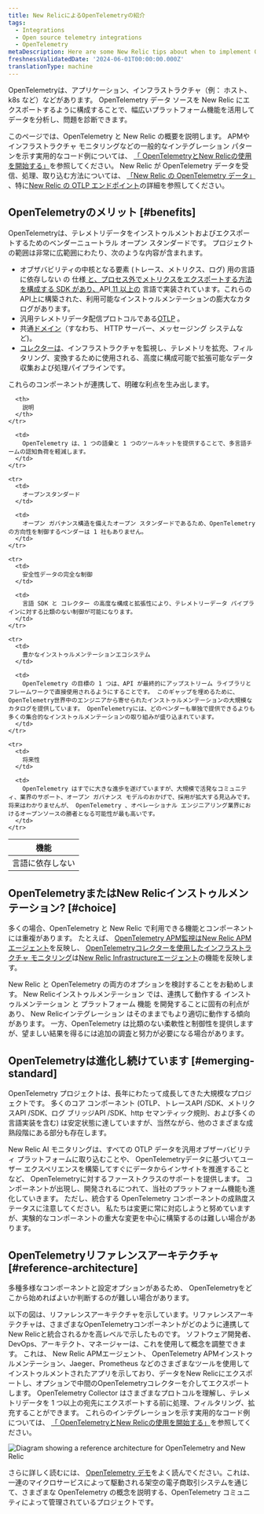 ```yaml
---
title: New RelicによるOpenTelemetryの紹介
tags:
  - Integrations
  - Open source telemetry integrations
  - OpenTelemetry
metaDescription: Here are some New Relic tips about when to implement OpenTelemetry.
freshnessValidatedDate: '2024-06-01T00:00:00.000Z'
translationType: machine
---
```



OpenTelemetryは、アプリケーション、インフラストラクチャ（例： ホスト、k8s など）などがあります。 OpenTelemetry データ ソースを New Relic にエクスポートするように構成することで、幅広いプラットフォーム機能を活用してデータを分析し、問題を診断できます。

このページでは、OpenTelemetry と New Relic の概要を説明します。 APMやインフラストラクチャ モニタリングなどの一般的なインテグレーション パターンを示す実用的なコード例については、 [「 OpenTelemetryとNew Relicの使用を開始する」](/docs/more-integrations/open-source-telemetry-integrations/opentelemetry/get-started/opentelemetry-get-started-intro/)を参照してください。 New Relic が OpenTelemetry データを受信、処理、取り込む方法については、 [「New Relic の OpenTelemetry データ」](/docs/more-integrations/open-source-telemetry-integrations/opentelemetry/best-practices/opentelemetry-data-overview/) 、特に[New Relic の OTLP エンドポイント](/docs/more-integrations/open-source-telemetry-integrations/opentelemetry/best-practices/opentelemetry-otlp/)の詳細を参照してください。

## OpenTelemetryのメリット [#benefits]

OpenTelemetryは、テレメトリデータをインストゥルメントおよびエクスポートするためのベンダーニュートラル オープン スタンダードです。 プロジェクトの範囲は非常に広範囲にわたり、次のような内容が含まれます。

* オブザバビリティの中核となる要素 (トレース、メトリクス、ログ) 用の言語に依存しない の 仕様[ と、プロセス外でメトリクスをエクスポートする方法を構成する SDK があり、](https://opentelemetry.io/docs/specs/otel/)API[ 11 以上の](https://opentelemetry.io/docs/languages/) 言語で実装されています。これらのAPI上に構築された、利用可能なインストゥルメンテーションの膨大なカタログがあります。
* 汎用テレメトリデータ配信プロトコルである[OTLP](https://opentelemetry.io/docs/specs/otlp/) 。
* 共通[ドメイン](https://opentelemetry.io/docs/specs/semconv/)（すなわち、 HTTP サーバー、メッセージング システムなど)。
* [コレクターは](https://opentelemetry.io/docs/collector/)、インフラストラクチャを監視し、テレメトリを拡充、フィルタリング、変換するために使用される、高度に構成可能で拡張可能なデータ収集および処理パイプラインです。

これらのコンポーネントが連携して、明確な利点を生み出します。

<table>
  <thead>
    <tr>
      <th style={{ width: "200px" }}>
        機能
      </th>

      <th>
        説明
      </th>
    </tr>
  </thead>

  <tbody>
    <tr>
      <td>
        言語に依存しない
      </td>

      <td>
        OpenTelemetry は、1 つの語彙と 1 つのツールキットを提供することで、多言語チームの認知負荷を軽減します。
      </td>
    </tr>

    <tr>
      <td>
        オープンスタンダード
      </td>

      <td>
        オープン ガバナンス構造を備えたオープン スタンダードであるため、OpenTelemetry の方向性を制御するベンダーは 1 社もありません。
      </td>
    </tr>

    <tr>
      <td>
        安全性データの完全な制御
      </td>

      <td>
        言語 SDK と コレクター の高度な構成と拡張性により、テレメトリーデータ パイプラインに対する比類のない制御が可能になります。
      </td>
    </tr>

    <tr>
      <td>
        豊かなインストゥルメンテーションエコシステム
      </td>

      <td>
        OpenTelemetry の目標の 1 つは、API が最終的にアップストリーム ライブラリとフレームワークで直接使用されるようにすることです。 このギャップを埋めるために、 OpenTelemetry世界中のエンジニアから寄せられたインストゥルメンテーションの大規模なカタログを提供しています。 OpenTelemetryには、どのベンダーも単独で提供できるよりも多くの集合的なインストゥルメンテーションの取り組みが盛り込まれています。
      </td>
    </tr>

    <tr>
      <td>
        将来性
      </td>

      <td>
        OpenTelemetry はすでに大きな進歩を遂げていますが、大規模で活発なコミュニティ、業界のサポート、オープン ガバナンス モデルのおかげで、採用が拡大する見込みです。 将来はわかりませんが、 OpenTelemetry 、オペレーショナル エンジニアリング業界におけるオープンソースの勝者となる可能性が最も高いです。
      </td>
    </tr>
  </tbody>
</table>

## OpenTelemetryまたはNew Relicインストゥルメンテーション? [#choice]

多くの場合、OpenTelemetry と New Relic で利用できる機能とコンポーネントには重複があります。 たとえば、 [OpenTelemetry APM監視は](/docs/more-integrations/open-source-telemetry-integrations/opentelemetry/get-started/apm-monitoring/opentelemetry-apm-intro/)[New Relic APMエージェント](/docs/apm/new-relic-apm/getting-started/introduction-apm/)を反映し、 [OpenTelemetryコレクターを使用したインフラストラクチャ モニタリング](/docs/more-integrations/open-source-telemetry-integrations/opentelemetry/get-started/collector-infra-monitoring/opentelemetry-collector-infra-intro/)は[New Relic Infrastructureエージェント](/docs/infrastructure/infrastructure-monitoring/get-started/get-started-infrastructure-monitoring/)の機能を反映します。

New Relic と OpenTelemetry の両方のオプションを検討することをお勧めします。 New Relicインストゥルメンテーション では、連携して動作する インストゥルメンテーション と プラットフォーム 機能 を開発することに固有の利点があり、 New Relicインテグレーション はそのままでもより適切に動作する傾向があります。 一方、OpenTelemetry は比類のない柔軟性と制御性を提供しますが、望ましい結果を得るには追加の調査と努力が必要になる場合があります。

## OpenTelemetryは進化し続けています [#emerging-standard]

OpenTelemetry プロジェクトは、長年にわたって成長してきた大規模なプロジェクトです。 多くのコア コンポーネント (OTLP、トレースAPI /SDK、メトリクスAPI /SDK、ログ ブリッジAPI /SDK、http セマンティック規則、および多くの言語実装を含む) は安定状態に達していますが、当然ながら、他のさまざまな成熟段階にある部分も存在します。

New Relic AI モニタリングは、すべての OTLP データを汎用オブザーバビリティ プラットフォームに取り込むことや、 OpenTelemetryデータに基づいてユーザー エクスペリエンスを構築してすぐにデータからインサイトを推進することなど、 OpenTelemetryに対するファーストクラスのサポートを提供します。 コンポーネントが出現し、開発されるにつれて、当社のプラットフォーム機能も進化していきます。 ただし、統合する OpenTelemetry コンポーネントの成熟度ステータスに注意してください。 私たちは変更に常に対応しようと努めていますが、実験的なコンポーネントの重大な変更を中心に構築するのは難しい場合があります。

## OpenTelemetryリファレンスアーキテクチャ [#reference-architecture]

多種多様なコンポーネントと設定オプションがあるため、 OpenTelemetryをどこから始めればよいか判断するのが難しい場合があります。

以下の図は、リファレンスアーキテクチャを示しています。リファレンスアーキテクチャは、さまざまなOpenTelemetryコンポーネントがどのように連携してNew Relicと統合されるかを高レベルで示したものです。 ソフトウェア開発者、DevOps、アーキテクト、マネージャーは、これを使用して概念を調整できます。 これは、 New Relic APMエージェント、 OpenTelemetry APMインストゥルメンテーション、Jaeger、Prometheus などのさまざまなツールを使用してインストゥルメントされたアプリを示しており、データをNew Relicにエクスポートし、オプションで中間のOpenTelemetryコレクターを介してエクスポートします。 OpenTelemetry Collector はさまざまなプロトコルを理解し、テレメトリデータを 1 つ以上の宛先にエクスポートする前に処理、フィルタリング、拡充することができます。 これらのインテグレーションを示す実用的なコード例については、 [「 OpenTelemetryとNew Relicの使用を開始する」](/docs/more-integrations/open-source-telemetry-integrations/opentelemetry/get-started/opentelemetry-get-started-intro/)を参照してください。

<img
  title="Diagram showing a reference architecture for OpenTelemetry and New Relic"
  alt="Diagram showing a reference architecture for OpenTelemetry and New Relic"
  src={moreintegrationsOtelRefArch}
/>

さらに詳しく読むには、 [OpenTelemetry デモ](https://opentelemetry.io/docs/demo/)をよく読んでください。これは、一連のマイクロサービスによって駆動される架空の電子商取引システムを通じて、さまざまな OpenTelemetry の概念を説明する、OpenTelemetry コミュニティによって管理されているプロジェクトです。